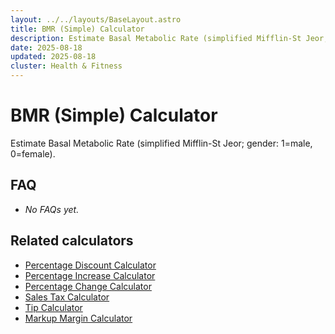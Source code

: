 ```yaml
---
layout: ../../layouts/BaseLayout.astro
title: BMR (Simple) Calculator
description: Estimate Basal Metabolic Rate (simplified Mifflin-St Jeor; gender: 1=male, 0=female).
date: 2025-08-18
updated: 2025-08-18
cluster: Health & Fitness
---
```





# BMR (Simple) Calculator

Estimate Basal Metabolic Rate (simplified Mifflin-St Jeor; gender: 1=male, 0=female).

<Calculator schema={schema} />

## FAQ

- _No FAQs yet._

## Related calculators
- [Percentage Discount Calculator](/calculators/percentage-discount-calculator/)
- [Percentage Increase Calculator](/calculators/percentage-increase-calculator/)
- [Percentage Change Calculator](/calculators/percentage-change-calculator/)
- [Sales Tax Calculator](/calculators/sales-tax-calculator/)
- [Tip Calculator](/calculators/tip-calculator/)
- [Markup Margin Calculator](/calculators/markup-margin-calculator/)
